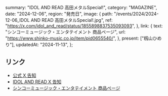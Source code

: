   summary: "IDOL AND READ 高田メタルSpecial!",
  category: "MAGAZINE",
  date: "2024-12-06",
  region: "発売日",
  image: {
    path: "/events/2024/2024-12-06_IDOL AND READ 高田メタルSpecial!.jpg",
    ref: "https://x.com/idol_and_read/status/1855898837535093093",
  },
  link: {
    text: "シンコーミュージック・エンタテイメント 商品ページ",
    url: "https://www.shinko-music.co.jp/item/pid0655540/",
  },
  present: ["籾山ひめり"],
  updatedAt: "2024-11-13",
};

## リンク

- [公式 X 告知](https://x.com/takanenofficial/status/1856562638035321325)
- [IDOL AND READ X 告知](https://x.com/idol_and_read/status/1855898837535093093)
- [シンコーミュージック・エンタテイメント 商品ページ](https://www.shinko-music.co.jp/item/pid0655540/)
